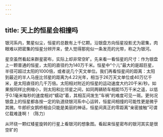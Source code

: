 ```yaml
---
---
---
```

title: 天上的恒星会相撞吗
---




银河系内，繁星似尘，恒星的总数有上千亿颗。沿银盘方向恒星投影尤为密集，肉眼难以把密集的恒星分辨开来，使人觉得那宛似一条发亮的光带，称之为银河。

星空虽然看起来群星密布，实际上却非常空旷。先来看一看恒星的尺寸：作为银盘上一颗普通的恒星，太阳的直径约为140万千米。恒星中“个儿”最大的是超巨星，半径可超过太阳的1000倍，或者说几个天文单位。我们再看恒星间的距离：太阳到最近的半人马座比邻星的距离为4.22光年，相当于26万天文单位或40万亿千米，是太阳直径的几千万倍。太阳相对附近的恒星的运动速度大约20千米/秒。如果按同样比例缩小，则太阳和比邻星之间，如同两辆轿车相距15万千米之遥，以低于0.1毫米每秒的速度相对“蠕动”着，其相互间发生“车祸”的难度可见一斑。更何况银盘上的恒星都各按一定的轨道绕银河系中心运转，恒星间相撞的可能性更是微乎其微。牛郎织女鹊桥相会只能是美丽的神话，恒星间真正的零距离“亲密接触”可谓亿载难逢啊！（陈力）

从环绕一颗红矮星旋转的行星上看银河的想象图。看起来恒星密布的银河其实是很空旷的